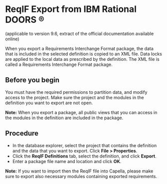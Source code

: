 = ReqIF Export from IBM Rational DOORS &reg; =

(applicable to version 9.6, extract of the official documentation available online)

When you export a Requirements Interchange Format package, the data that is included in the selected definition is copied to an XML file.
Data locks are applied to the local data as prescribed by the definition.
The XML file is called a Requirements Interchange Format package.

== Before you begin ==

You must have the required permissions to partition data, and modify access to the project.
Make sure the project and the modules in the definition you want to export are not open.

<b>Note:</b> When you export a package, all public views that you can access in the modules in the definition are included in the package.

== Procedure ==

<ol>
* In the database explorer, select the project that contains the definition and the data that you want to export. Click <b>File > Properties</b>.
* Click the <b>ReqIF Definitions</b> tab, select the definition, and click <b>Export</b>.
* Enter a package file name and location and click <b>OK</b>.
</ol>

<b>Note:</b> If you want to import then the ReqIF file into Capella, please make sure to export also necessary modules containing exported requirements. 
